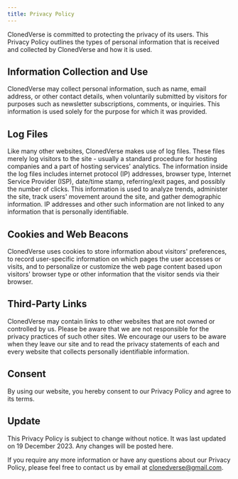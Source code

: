 ```yaml
---
title: Privacy Policy
---
```


ClonedVerse is committed to protecting the privacy of its users. This Privacy Policy outlines the types of personal information that is received and collected by ClonedVerse and how it is used.

## Information Collection and Use

ClonedVerse may collect personal information, such as name, email address, or other contact details, when voluntarily submitted by visitors for purposes such as newsletter subscriptions, comments, or inquiries. This information is used solely for the purpose for which it was provided.

## Log Files

Like many other websites, ClonedVerse makes use of log files. These files merely log visitors to the site - usually a standard procedure for hosting companies and a part of hosting services' analytics. The information inside the log files includes internet protocol (IP) addresses, browser type, Internet Service Provider (ISP), date/time stamp, referring/exit pages, and possibly the number of clicks. This information is used to analyze trends, administer the site, track users' movement around the site, and gather demographic information. IP addresses and other such information are not linked to any information that is personally identifiable.

## Cookies and Web Beacons

ClonedVerse uses cookies to store information about visitors' preferences, to record user-specific information on which pages the user accesses or visits, and to personalize or customize the web page content based upon visitors' browser type or other information that the visitor sends via their browser.

## Third-Party Links

ClonedVerse may contain links to other websites that are not owned or controlled by us. Please be aware that we are not responsible for the privacy practices of such other sites. We encourage our users to be aware when they leave our site and to read the privacy statements of each and every website that collects personally identifiable information.

## Consent

By using our website, you hereby consent to our Privacy Policy and agree to its terms.

## Update

This Privacy Policy is subject to change without notice. It was last updated on 19 December 2023. Any changes will be posted here.

If you require any more information or have any questions about our Privacy Policy, please feel free to contact us by email at <a href="mailto:clonedverse@gmail.com">clonedverse@gmail.com</a>.
